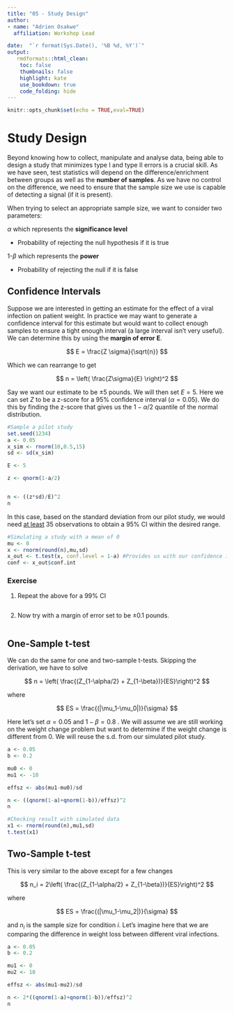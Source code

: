 ---
title: "05 - Study Design"
author: 
- name: "Adrien Osakwe"
  affiliation: Workshop Lead

date:  "`r format(Sys.Date(), '%B %d, %Y')`"
output:
   rmdformats::html_clean:
    toc: false
    thumbnails: false
    highlight: kate
    use_bookdown: true
    code_folding: hide
---

```{r, include=FALSE}
knitr::opts_chunk$set(echo = TRUE,eval=TRUE)
```

# Study Design

Beyond knowing how to collect, manipulate and analyse data, being able to design a study that minimizes type I and type II errors is a crucial skill. As we have seen, test statistics will depend on the difference/enrichment between groups as well as the **number of samples**. As we have no control on the difference, we need to ensure that the sample size we use is capable of detecting a signal (if it is present).

When trying to select an appropriate sample size, we want to consider two parameters:

$\alpha$ which represents the **significance level**

-   Probability of rejecting the null hypothesis if it is true

1-$\beta$ which represents the **power**

-   Probability of rejecting the null if it is false

## Confidence Intervals

Suppose we are interested in getting an estimate for the effect of a viral infection on patient weight. In practice we may want to generate a confidence interval for this estimate but would want to collect enough samples to ensure a tight enough interval (a large interval isn't very useful). We can determine this by using the **margin of error** **E**.

$$
E = \frac{Z \sigma}{\sqrt{n}}
$$

Which we can rearrange to get

$$
n = \left( \frac{Z\sigma}{E} \right)^2
$$

Say we want our estimate to be $\pm 5$ pounds. We will then set $E = 5$. Here we can set $Z$ to be a z-score for a 95% confidence interval ($\alpha = 0.05$). We do this by finding the z-score that gives us the $1-\alpha/2$ quantile of the normal distribution.

```{r}
#Sample a pilot study
set.seed(1234)
a <- 0.05
x_sim <- rnorm(10,0.5,15)
sd <- sd(x_sim)

E <- 5

z <- qnorm(1-a/2)


n <- ((z*sd)/E)^2
n
```

In this case, based on the standard deviation from our pilot study, we would need [at least]{.underline} 35 observations to obtain a 95% CI within the desired range.

```{r}
#Simulating a study with a mean of 0
mu <- 0
x <- rnorm(round(n),mu,sd)
x_out <- t.test(x, conf.level = 1-a) #Provides us with our confidence interval
conf <- x_out$conf.int

```

### Exercise

1)  Repeat the above for a 99% CI

```{r}

```

2)  Now try with a margin of error set to be $\pm 0.1$ pounds.

```{r}

```

## One-Sample t-test

We can do the same for one and two-sample t-tests. Skipping the derivation, we have to solve

$$
n = \left( \frac{(Z_{1-\alpha/2} + Z_{1-\beta})}{ES}\right)^2
$$

where

$$
ES = \frac{(|\mu_1-\mu_0|)}{\sigma}
$$

Here let's set $\alpha = 0.05%$ and $1-\beta = 0.8$ . We will assume we are still working on the weight change problem but want to determine if the weight change is different from 0. We will reuse the s.d. from our simulated pilot study.

```{r}
a <- 0.05
b <- 0.2

mu0 <- 0
mu1 <- -10

effsz <- abs(mu1-mu0)/sd

n <- ((qnorm(1-a)+qnorm(1-b))/effsz)^2
n

```

```{r}
#Checking result with simulated data
x1 <- rnorm(round(n),mu1,sd)
t.test(x1)
```

## Two-Sample t-test

This is very similar to the above except for a few changes

$$
n_i = 2\left( \frac{(Z_{1-\alpha/2} + Z_{1-\beta})}{ES}\right)^2
$$

where

$$
ES = \frac{(|\mu_1-\mu_2|)}{\sigma}
$$

and $n_i$ is the sample size for condition $i$. Let's imagine here that we are comparing the difference in weight loss between different viral infections.

```{r}
a <- 0.05
b <- 0.2

mu1 <- 0
mu2 <- 10

effsz <- abs(mu1-mu2)/sd

n <- 2*((qnorm(1-a)+qnorm(1-b))/effsz)^2
n

```

